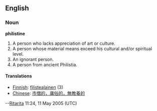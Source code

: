 ==English==
===Noun===
'''philistine'''
#A person who lacks appreciation of art or culture.
#A person whose material means exceed his cultural and/or spiritual level.
#An ignorant person.
#A person from ancient Philistia.

====Translations====
*[[Finnish]]: [[filistealainen]] (3)
*[[Chinese]]: [[市僧的，庸俗的，無教養的]]
--[[User:Ritarita|Ritarita]] 11:24, 11 May 2005 (UTC)